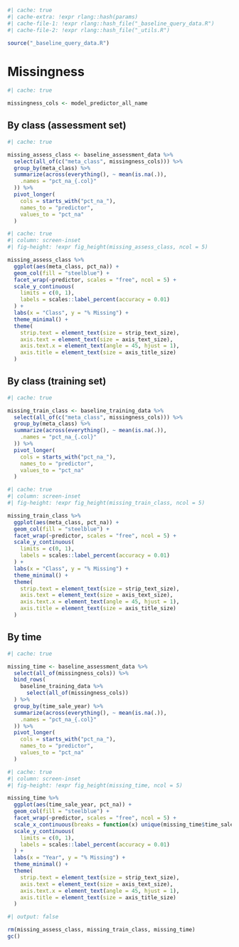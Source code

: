 

```r
#| cache: true
#| cache-extra: !expr rlang::hash(params)
#| cache-file-1: !expr rlang::hash_file("_baseline_query_data.R")
#| cache-file-2: !expr rlang::hash_file("_utils.R")
```

```r
source("_baseline_query_data.R")
```
# Missingness

```r
#| cache: true

missingness_cols <- model_predictor_all_name
```

::: {.panel-tabset}

## By class (assessment set)

```r
#| cache: true

missing_assess_class <- baseline_assessment_data %>%
  select(all_of(c("meta_class", missingness_cols))) %>%
  group_by(meta_class) %>%
  summarize(across(everything(), ~ mean(is.na(.)),
    .names = "pct_na_{.col}"
  )) %>%
  pivot_longer(
    cols = starts_with("pct_na_"),
    names_to = "predictor",
    values_to = "pct_na"
  )
```

```r
#| cache: true
#| column: screen-inset
#| fig-height: !expr fig_height(missing_assess_class, ncol = 5)

missing_assess_class %>%
  ggplot(aes(meta_class, pct_na)) +
  geom_col(fill = "steelblue") +
  facet_wrap(~predictor, scales = "free", ncol = 5) +
  scale_y_continuous(
    limits = c(0, 1),
    labels = scales::label_percent(accuracy = 0.01)
  ) +
  labs(x = "Class", y = "% Missing") +
  theme_minimal() +
  theme(
    strip.text = element_text(size = strip_text_size),
    axis.text = element_text(size = axis_text_size),
    axis.text.x = element_text(angle = 45, hjust = 1),
    axis.title = element_text(size = axis_title_size)
  )
```

## By class (training set)

```r
#| cache: true

missing_train_class <- baseline_training_data %>%
  select(all_of(c("meta_class", missingness_cols))) %>%
  group_by(meta_class) %>%
  summarize(across(everything(), ~ mean(is.na(.)),
    .names = "pct_na_{.col}"
  )) %>%
  pivot_longer(
    cols = starts_with("pct_na_"),
    names_to = "predictor",
    values_to = "pct_na"
  )
```

```r
#| cache: true
#| column: screen-inset
#| fig-height: !expr fig_height(missing_train_class, ncol = 5)

missing_train_class %>%
  ggplot(aes(meta_class, pct_na)) +
  geom_col(fill = "steelblue") +
  facet_wrap(~predictor, scales = "free", ncol = 5) +
  scale_y_continuous(
    limits = c(0, 1),
    labels = scales::label_percent(accuracy = 0.01)
  ) +
  labs(x = "Class", y = "% Missing") +
  theme_minimal() +
  theme(
    strip.text = element_text(size = strip_text_size),
    axis.text = element_text(size = axis_text_size),
    axis.text.x = element_text(angle = 45, hjust = 1),
    axis.title = element_text(size = axis_title_size)
  )
```

## By time

```r
#| cache: true

missing_time <- baseline_assessment_data %>%
  select(all_of(missingness_cols)) %>%
  bind_rows(
    baseline_training_data %>%
      select(all_of(missingness_cols))
  ) %>%
  group_by(time_sale_year) %>%
  summarize(across(everything(), ~ mean(is.na(.)),
    .names = "pct_na_{.col}"
  )) %>%
  pivot_longer(
    cols = starts_with("pct_na_"),
    names_to = "predictor",
    values_to = "pct_na"
  )
```

```r
#| cache: true
#| column: screen-inset
#| fig-height: !expr fig_height(missing_time, ncol = 5)

missing_time %>%
  ggplot(aes(time_sale_year, pct_na)) +
  geom_col(fill = "steelblue") +
  facet_wrap(~predictor, scales = "free", ncol = 5) +
  scale_x_continuous(breaks = function(x) unique(missing_time$time_sale_year)) +
  scale_y_continuous(
    limits = c(0, 1),
    labels = scales::label_percent(accuracy = 0.01)
  ) +
  labs(x = "Year", y = "% Missing") +
  theme_minimal() +
  theme(
    strip.text = element_text(size = strip_text_size),
    axis.text = element_text(size = axis_text_size),
    axis.text.x = element_text(angle = 45, hjust = 1),
    axis.title = element_text(size = axis_title_size)
  )
```

```r
#| output: false

rm(missing_assess_class, missing_train_class, missing_time)
gc()
```

:::
